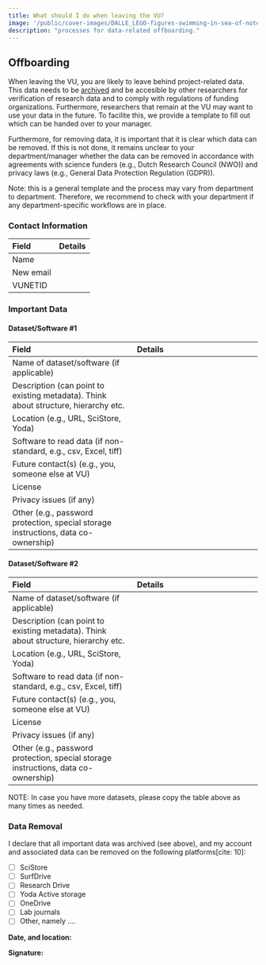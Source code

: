 ```yaml
---
title: What should I do when leaving the VU?
image: '/public/cover-images/DALLE_LEGO-figures-swimming-in-sea-of-notes.jpg'
description: "processes for data-related offboarding."
---
```


## Offboarding

When leaving the VU, you are likely to leave behind project-related data. This data needs to be [archived](../topics/data-archiving) and be accesible by other researchers for verification of research data and to comply with regulations of funding organizations. Furthermore, researchers that remain at the VU may want to use your data in the future. To facilite this, we provide a template to fill out which can be handed over to your manager.

Furthermore, for removing data, it is important that it is clear which data can be removed. If this is not done, it remains unclear to your department/manager whether the data can be removed in accordance with agreements with science funders (e.g., Dutch Research Council (NWO)) and privacy laws (e.g., General Data Protection Regulation (GDPR)).

Note: this is a general template and the process may vary from department to department. Therefore, we recommend to check with your department if any department-specific workflows are in place.

### Contact Information

| Field | Details |
| :--- | :--- |
| Name | |
| New email | |
| VUNETID | |

### Important Data

#### Dataset/Software #1

| Field | Details |
| :--- | :--- |
| Name of dataset/software (if applicable) | |
| Description (can point to existing metadata). Think about structure, hierarchy etc. | |
| Location (e.g., URL, SciStore, Yoda) | |
| Software to read data (if non-standard, e.g., csv, Excel, tiff) | |
| Future contact(s) (e.g., you, someone else at VU) | |
| License | |
| Privacy issues (if any) | |
| Other (e.g., password protection, special storage instructions, data co-ownership) | |

#### Dataset/Software #2

| Field | Details |
| :--- | :--- |
| Name of dataset/software (if applicable) | |
| Description (can point to existing metadata). Think about structure, hierarchy etc. | |
| Location (e.g., URL, SciStore, Yoda) | |
| Software to read data (if non-standard, e.g., csv, Excel, tiff) | |
| Future contact(s) (e.g., you, someone else at VU) | |
| License | |
| Privacy issues (if any) | |
| Other (e.g., password protection, special storage instructions, data co-ownership) | |

NOTE: In case you have more datasets, please copy the table above as many times as needed.

### Data Removal

I declare that all important data was archived (see above), and my account and associated data can be removed on the following platforms[cite: 10]:

* [ ] SciStore
* [ ] SurfDrive
* [ ] Research Drive
* [ ] Yoda Active storage
* [ ] OneDrive
* [ ] Lab journals
* [ ] Other, namely ….

**Date, and location:**

**Signature:**